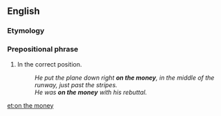 ==English==

===Etymology===
{{rfe}}

===Prepositional phrase===
{{infl|en|prepositional phrase|head=[[on]] [[the]] [[money]]}}

# In the correct position.
#: ''He put the plane down right '''on the money''', in the middle of the runway, just past the stripes.''
#: ''He was '''on the money''' with his rebuttal.''


[[et:on the money]]